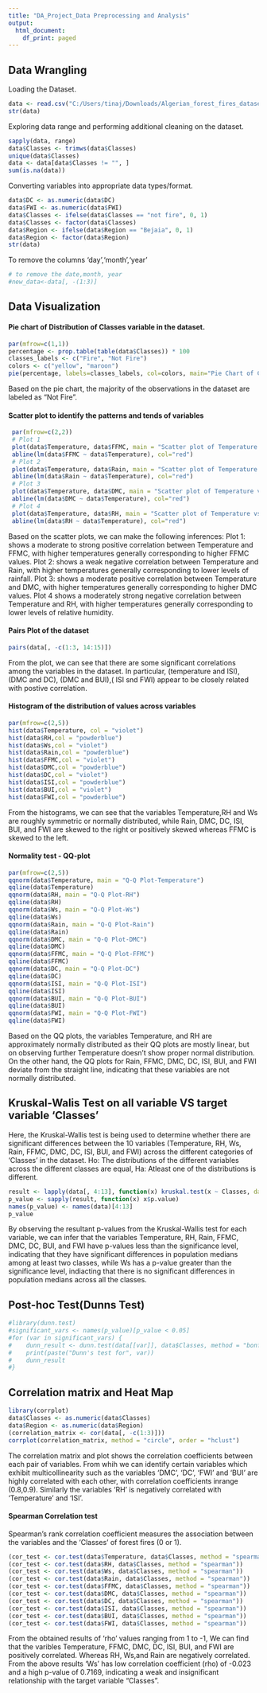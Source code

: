 ---
title: "DA_Project_Data Preprocessing and Analysis"
output:
  html_document:
    df_print: paged
---

## Data Wrangling

\n Loading the Dataset.
```{r}
data <- read.csv("C:/Users/tinaj/Downloads/Algerian_forest_fires_dataset_UPDATE.csv")
str(data)
```

\n Exploring data range and performing additional cleaning on the dataset.
```{r}
sapply(data, range)
data$Classes <- trimws(data$Classes)
unique(data$Classes)
data <- data[data$Classes != "", ]
sum(is.na(data))
```

\n Converting variables into appropriate data types/format.
```{r}
data$DC <- as.numeric(data$DC)
data$FWI <- as.numeric(data$FWI)
data$Classes <- ifelse(data$Classes == "not fire", 0, 1)
data$Classes <- factor(data$Classes)
data$Region <- ifelse(data$Region == "Bejaia", 0, 1)
data$Region <- factor(data$Region)
str(data)
```


To remove the columns 'day','month','year'
```{r}
# to remove the date,month, year 
#new_data<-data[, -(1:3)]
```

\n 
## Data Visualization 

\n 
#### Pie chart of Distribution of Classes  variable in the dataset.
```{r}
par(mfrow=c(1,1))
percentage <- prop.table(table(data$Classes)) * 100
classes_labels <- c("Fire", "Not Fire")
colors <- c("yellow", "maroon")
pie(percentage, labels=classes_labels, col=colors, main="Pie Chart of Classes")
```
\n\n
Based on the pie chart, the majority of the observations in the dataset are labeled as "Not Fire".

\n\n
#### Scatter plot to identify the patterns and tends of variables
```{r}
 par(mfrow=c(2,2))
 # Plot 1
 plot(data$Temperature, data$FFMC, main = "Scatter plot of Temperature vs FFMC", xlab = "Temperature", ylab = "FFMC")
 abline(lm(data$FFMC ~ data$Temperature), col="red")
 # Plot 2
 plot(data$Temperature, data$Rain, main = "Scatter plot of Temperature vs Rain", xlab = "Temperature", ylab = "Rain")
 abline(lm(data$Rain ~ data$Temperature), col="red")
 # Plot 3
 plot(data$Temperature, data$DMC, main = "Scatter plot of Temperature vs DMC", xlab = "Temperature", ylab = "DMC")
 abline(lm(data$DMC ~ data$Temperature), col="red")
 # Plot 4
 plot(data$Temperature, data$RH, main = "Scatter plot of Temperature vs RH", xlab = "Temperature", ylab = "RH")
 abline(lm(data$RH ~ data$Temperature), col="red")
```
\n
\n

Based on the scatter plots, we can make the following inferences:\n
Plot 1: shows a moderate to strong positive correlation between Temperature and FFMC, with higher temperatures generally corresponding to higher FFMC values.\m
Plot 2: shows a weak negative correlation between Temperature and Rain, with higher temperatures generally corresponding to lower levels of rainfall.\n
Plot 3: shows a moderate positive correlation between Temperature and DMC, with higher temperatures generally corresponding to higher DMC values.\n
Plot 4 shows a moderately strong negative correlation between Temperature and RH, with higher temperatures generally corresponding to lower levels of relative humidity.\n\n

\n\n 
#### Pairs Plot of the dataset
```{r}
pairs(data[, -c(1:3, 14:15)])
```
\n 
\n
From the plot, we can see that there are some significant correlations among the variables in the dataset. In particular, (temperature and ISI), (DMC and DC), (DMC and BUI),( ISI snd FWI) appear to be closely related with postive correlation.

\n\n 
#### Histogram of the distribution of values across variables 
```{r}
par(mfrow=c(2,5))
hist(data$Temperature, col = "violet")
hist(data$RH,col = "powderblue")
hist(data$Ws,col = "violet")
hist(data$Rain,col = "powderblue")
hist(data$FFMC,col = "violet")
hist(data$DMC,col = "powderblue")
hist(data$DC,col = "violet")
hist(data$ISI,col = "powderblue")
hist(data$BUI,col = "violet")
hist(data$FWI,col = "powderblue")
```
\n 
\n From the histograms, we can see that the variables Temperature,RH and Ws are roughly symmetric or normally distributed, while Rain, DMC, DC, ISI, BUI, and FWI are skewed to the right or positively skewed whereas FFMC is skewed to the left.


\n\n 
#### Normality test - QQ-plot
```{r}
par(mfrow=c(2,5))
qqnorm(data$Temperature, main = "Q-Q Plot-Temperature")
qqline(data$Temperature)
qqnorm(data$RH, main = "Q-Q Plot-RH")
qqline(data$RH)
qqnorm(data$Ws, main = "Q-Q Plot-Ws")
qqline(data$Ws)
qqnorm(data$Rain, main = "Q-Q Plot-Rain")
qqline(data$Rain)
qqnorm(data$DMC, main = "Q-Q Plot-DMC")
qqline(data$DMC)
qqnorm(data$FFMC, main = "Q-Q Plot-FFMC")
qqline(data$FFMC)
qqnorm(data$DC, main = "Q-Q Plot-DC")
qqline(data$DC)
qqnorm(data$ISI, main = "Q-Q Plot-ISI")
qqline(data$ISI)
qqnorm(data$BUI, main = "Q-Q Plot-BUI")
qqline(data$BUI)
qqnorm(data$FWI, main = "Q-Q Plot-FWI")
qqline(data$FWI)
```
\n 
\n
Based on the QQ plots, the variables Temperature, and RH are approximately normally distributed as their QQ plots are mostly linear, but on observing further Temperature doesn't show proper normal distribution. On the other hand, the QQ plots for Rain, FFMC, DMC, DC, ISI, BUI, and FWI deviate from the straight line, indicating that these variables are not normally distributed.

\n\n 
## Kruskal-Walis Test on all variable VS target variable 'Classes'
\n
Here, the Kruskal-Wallis test is being used to determine whether there are significant differences between the 10 variables (Temperature, RH, Ws, Rain, FFMC, DMC, DC, ISI, BUI, and FWI) across the different categories of 'Classes' in the dataset.
Ho: The distributions of the different variables across the different classes are equal,
Ha: Atleast one of the distributions is different. 
```{r}
result <- lapply(data[, 4:13], function(x) kruskal.test(x ~ Classes, data = data))
p_value <- sapply(result, function(x) x$p.value)
names(p_value) <- names(data)[4:13]
p_value
```
\n
By observing the resultant p-values from the Kruskal-Wallis test for each variable, we can infer that the variables Temperature, RH, Rain, FFMC, DMC, DC, BUI, and FWI  have p-values less than the significance level, indicating that they have significant differences in population medians among at least two classes, while Ws has a p-value greater than the significance level, indiacting that there is no significant differences in population medians across all the classes.

\n\n
## Post-hoc Test(Dunns Test)
```{r}
#library(dunn.test) 
#significant_vars <- names(p_value)[p_value < 0.05] 
#for (var in significant_vars) {
#    dunn_result <- dunn.test(data[[var]], data$Classes, method = "bonferroni")
#    print(paste("Dunn's test for", var))
#    dunn_result
#}
```
\n\n
## Correlation matrix and Heat Map

```{r}
library(corrplot) 
data$Classes <- as.numeric(data$Classes)
data$Region <- as.numeric(data$Region)
(correlation_matrix <- cor(data[, -c(1:3)]))
corrplot(correlation_matrix, method = "circle", order = "hclust")
```
\n 
The correlation matrix and plot shows the correlation coefficients between each pair of variables. From whih we can identify certain variables which exhibit multicollinearity such as the variables 'DMC', 'DC', 'FWI' and 'BUI' are highly correlated with each other, with correlation coefficients inrange (0.8,0.9). Similarly the variables 'RH' is  negatively correlated with 'Temperature' and 'ISI'.


\n
#### Spearman Correlation test
\n 
Spearman's rank correlation coefficient measures the association between the variables and the 'Classes' of forest fires (0 or 1).
```{r}
(cor_test <- cor.test(data$Temperature, data$Classes, method = "spearman"))
(cor_test <- cor.test(data$RH, data$Classes, method = "spearman"))
(cor_test <- cor.test(data$Ws, data$Classes, method = "spearman"))
(cor_test <- cor.test(data$Rain, data$Classes, method = "spearman"))
(cor_test <- cor.test(data$FFMC, data$Classes, method = "spearman"))
(cor_test <- cor.test(data$DMC, data$Classes, method = "spearman"))
(cor_test <- cor.test(data$DC, data$Classes, method = "spearman"))
(cor_test <- cor.test(data$ISI, data$Classes, method = "spearman"))
(cor_test <- cor.test(data$BUI, data$Classes, method = "spearman"))
(cor_test <- cor.test(data$FWI, data$Classes, method = "spearman"))
```
\n\n

From the obtained results of 'rho' values ranging from 1 to -1, We can find that the varibles Temperature, FFMC, DMC, DC, ISI, BUI, and FWI are positively correlated. Whereas RH, Ws,and Rain are negatively correlated. From the above results 'Ws' has low correlation coefficient (rho) of -0.023 and a high p-value of 0.7169, indicating a weak and insignificant relationship with the target variable "Classes".\n

